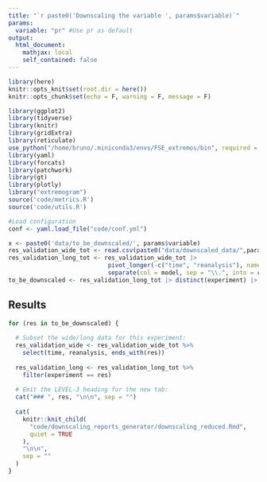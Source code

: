 ```yaml
---
title: "`r paste0('Downscaling the variable ', params$variable)`"
params:
  variable: "pr" #Use pr as default
output:
  html_document:
    mathjax: local
    self_contained: false
---
```


```r
library(here)
knitr::opts_knit$set(root.dir = here())
knitr::opts_chunk$set(echo = F, warning = F, message = F)
```

```r
library(ggplot2)
library(tidyverse)
library(knitr)
library(gridExtra)
library(reticulate)
use_python("/home/bruno/.miniconda3/envs/FSE_extremos/bin", required = TRUE)
library(yaml)
library(forcats)
library(patchwork)
library(gt)
library(plotly)
library("extremogram")
source('code/metrics.R')
source('code/utils.R')

#Load configuration
conf <- yaml.load_file("code/conf.yml")
```

```r
x <- paste0('data/to_be_downscaled/', params$variable)
res_validation_wide_tot <- read.csv(paste0("data/downscaled_data/",params$variable,".csv"))
res_validation_long_tot <- res_validation_wide_tot |> 
                            pivot_longer(-c("time", "reanalysis"), names_to="model", values_to="value") |>
                            separate(col = model, sep = "\\.", into = c("model", "experiment"), extra = "merge")
to_be_downscaled <- res_validation_long_tot |> distinct(experiment) |> pull(experiment)
```

## Results {.tabset}

```r
for (res in to_be_downscaled) {
  
  # Subset the wide/long data for this experiment:
  res_validation_wide <- res_validation_wide_tot %>%
    select(time, reanalysis, ends_with(res))
  
  res_validation_long <- res_validation_long_tot %>%
    filter(experiment == res)
  
  # Emit the LEVEL‑3 heading for the new tab:
  cat("### ", res, "\n\n", sep = "")
  
  cat(
    knitr::knit_child(
      "code/downscaling_reports_generator/downscaling_reduced.Rmd",
      quiet = TRUE
    ),
    "\n\n",
    sep = ""
  )
}
```
